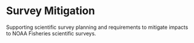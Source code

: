 # Survey Mitigation

Supporting scientific survey planning and requirements to mitigate impacts to NOAA Fisheries scientific surveys.

